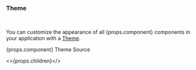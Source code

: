
### Theme

<ThemeAlert />

<br />

You can customize the appearance of all {props.component} components in your application with a [Theme](/theming).

<Flex>
  <Link
    className="docs-component-link"
    href={`${GITHUB_REPO_FILE}packages/ui/src/theme/tokens/components/${
      props.component.charAt(0).toLowerCase() + props.component.slice(1)
    }.ts`}
    isExternal
  >
    <DesignTokenIcon ariaLabel="theme-source" marginInlineEnd="0.5rem" />
    {props.component} Theme Source
  </Link>
</Flex>

<br />

<>{props.children}</>
